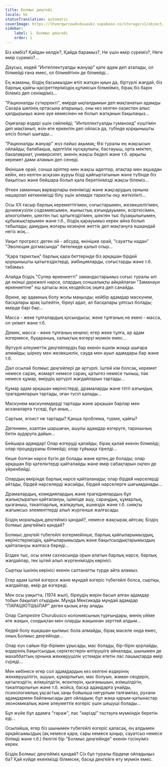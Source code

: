 ```yaml
---
title: Болмыс деңгейі
locale: kk
statusTranslation: automatic
coverImage: https://lhvmrqwrcowdvduuaukz.supabase.co/storage/v1/object/public/strapi-uploads/small_cover-tratado-de-psicologia-revolucionaria.webp-5e15e1cec4e0ebebcde5d7fc7565d8fd.webp
sidebar:
    label: 1. Болмыс деңгейі
    order: 1
---
```

Біз кімбіз? Қайдан келдік?, Қайда барамыз?, Не үшін өмір сүреміз?, Неге өмір сүреміз?...

Даусыз, кедей "Интеллектуалды жануар" қате адам деп аталады, ол білмейді ғана емес, ол білмейтінін де білмейді...

Ең жаманы, біздің басымыздан өтіп жатқан қиын да, біртүрлі жағдай, біз барлық қайғы-қасіреттеріміздің құпиясын білмейміз, бірақ біз бәрін білеміз деп сенімдіміз...

"Рационалды сүтқоректі", өмірде ықпалдымын деп мақтанатын адамды Сахара шөлінің ортасына апарыңыз, оны кез келген оазистен алыс қалдырыңыз және әуе кемесінен не болып жатқанын бақылаңыз...

Оқиғалар өздері үшін сөйлейді; "Интеллектуалды гуманоид" күштімін деп мақтанып, өзін өте еркекпін деп ойласа да, түбінде қорқынышты әлсіз болып шығады...

"Рационалды жануар" жүз пайыз ақымақ; Өзі туралы ең жақсысын ойлайды; балабақша, әдептілік нұсқаулығы, бастауыш, орта мектеп, бакалавриат, университет, әкенің жақсы беделі және т.б. арқылы керемет дами аламын деп сенеді.

Өкінішке орай, сонша әріптер мен жақсы әдептер, атақтар мен ақшадан кейін, кез келген асқазан ауруы бізді қайғыртатынын және түбінде біз бақытсыз және бейшара болып қала беретінімізді жақсы білеміз...

Өткен заманның варварлары екенімізді және жақсарудың орнына нашарлап кеткенімізді білу үшін әлемдік тарихты оқу жеткілікті...

Осы XX ғасыр барлық кереметтігімен, соғыстарымен, жезөкшелігімен, дүниежүзілік содомиясымен, жыныстық азғындауымен, есірткісімен, алкоголімен, шектен тыс қатыгездігімен, шектен тыс бұзақылығымен, құбыжықтарымен және т.б., біздің қарауымыз керек айна болып табылады; дамудың жоғары кезеңіне жеттік деп мақтануға ешқандай негіз жоқ...

Уақыт прогресс деген ой - абсурд, өкінішке орай, "сауатты надан" "Эволюция догмасында" бөтелкеде қалып отыр...

"Қара тарихтың" барлық қара беттерінде біз әрқашан бірдей қорқынышты қатыгездіктерді, амбицияларды, соғыстарды және т.б. табамыз.

Алайда біздің "Супер өркениетті" замандастарымыз соғыс туралы әлі де екінші дәрежелі нәрсе, олардың соншалықты айқайлаған "Заманауи өркениетіне" еш қатысы жоқ кездейсоқ оқиға деп санайды.

Әрине, әр адамның болу жолы маңызды; кейбір адамдар маскүнем, басқалары арақ ішпейтін, біреуі адал, ал басқалары ұятсыз болады; өмірде бәрі бар...

Масса - жеке тұлғалардың қосындысы; жеке тұлғаның не екені - масса, ол үкімет және т.б.

Демек, масса - жеке тұлғаның кеңеюі; егер жеке тұлға, әр адам өзгермесе, бұқараның, халықтың өзгеруі мүмкін емес...

Әртүрлі әлеуметтік деңгейлердің бар екенін ешкім жоққа шығара алмайды; шіркеу мен жезөкшелік, сауда мен ауыл адамдары бар және т.б.

Дәл осылай болмыс деңгейлері де әртүрлі. Іштей кім болсақ, керемет немесе сараң, жомарт немесе сараң, қатыгез немесе тыныш, пәк немесе құмар, өмірдің әртүрлі жағдайларын тартады...

Құмар адам әрқашан көріністерді, драмаларды және тіпті азғындық трагедияларын тартады, оған түсіп қалады...

Маскүнем маскүнемдерді тартады және әрқашан барлар мен асханаларға түседі, бұл анық...

Сартым, эгоист не тартады? Қанша проблема, түрме, қайғы?

Дегенмен, азаптан шаршаған, ашулы адамдар өзгеруге, тарихының бетін аударуға дайын...

Бейшара адамдар! Олар өзгеруді қалайды, бірақ қалай екенін білмейді; олар процедураны білмейді; олар тұйыққа тірелді...

Кеше болған нәрсе бүгін де болады және ертең де болады; олар әрқашан бір қателіктерді қайталайды және өмір сабақтарын оқпен де үйренбейді.

Олардың өмірінде барлық нәрсе қайталанады; олар бірдей нәрселерді айтады, бірдей нәрселерді жасайды, бірдей нәрселерге шағымданады...

Драмалардың, комедиялардың және трагедиялардың бұл жалықтыратын қайталануы, ішімізде ашу, сараңдық, құмарлық, қызғаныш, тәкаппарлық, жалқаулық, ашкөздік және т.б. сияқты жағымсыз элементтерді алып жүргенше жалғасады.

Біздің моральдық деңгейіміз қандай?, немесе жақсырақ айтсақ: Біздің болмыс деңгейіміз қандай?

Болмыс деңгейі түбегейлі өзгермейінше, барлық қайғыларымыздың, көріністеріміздің, қайғыларымыздың және бақытсыздықтарымыздың қайталануы жалғаса береді...

Бізден тыс, осы әлем сахнасында орын алатын барлық нәрсе, барлық жағдайлар, тек іштей алып жүргеніміздің көрінісі.

Сыртқы ішкінің көрінісі екенін салтанатты түрде айта аламыз.

Егер адам іштей өзгерсе және мұндай өзгеріс түбегейлі болса, сыртқы, жағдайлар, өмір де өзгереді.

Мен осы уақытта, (1974 жыл), біреудің жерін басып алған адамдар тобын бақылап отырдым. Мұнда Мексикада мұндай адамдар "ПАРАШЮТШЫЛАР" деген қызық атау алады.

Олар Campestre Churubusco колониясының тұрғындары, менің үйіме өте жақын, сондықтан мен оларды жақыннан зерттей алдым...

Кедей болу ешқашан қылмыс бола алмайды, бірақ мәселе онда емес, оның Болмыс деңгейінде...

Олар күн сайын бір-бірімен ұрысады, мас болады, бір-бірін қорлайды, өздерінің бақытсыздық серіктестерін өлтірушіге айналады, шынымен де махаббаттың орнына жеккөрушілік үстемдік ететін лас лашықтарда өмір сүреді...

Мен көбінесе егер сол адамдардың кез келгені өздерінің жеккөрушілігін, ашуын, құмарлығын, мас болуын, жаман сөздерін, қатыгездігін, өзімшілдігін, өсектерін, қызғанышын, өзімшілдігін, тәкаппарлығын және т.б. жойса, басқа адамдарға ұнайды, психологиялық ұқсастық заңы бойынша неғұрлым талғампаз, рухани адамдармен байланысады деп ойладым; бұл жаңа қарым-қатынастар экономикалық және әлеуметтік өзгеріс үшін шешуші болады...

Бұл жүйе бұл адамға "гараж", лас "кәрізді" тастауға мүмкіндік беретін еді...

Осылайша, егер біз шынымен түбегейлі өзгеріс қаласақ, ең алдымен әрқайсымыздың (ақ немесе қара, сары немесе қоңыр, сауатсыз немесе білімді және т.б.) белгілі бір "Болмыс деңгейінде" екенін түсінуіміз керек.

Біздің Болмыс деңгейіміз қандай? Сіз бұл туралы бірдеңе ойладыңыз ба? Қай күйде екенімізді білмесек, басқа деңгейге өту мүмкін емес.

